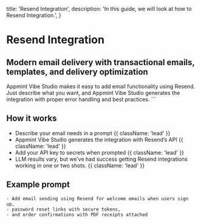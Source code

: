   title: 'Resend Integration',
  description:
    'In this guide, we will look at how to Resend Integration.',
}

# Resend Integration

## Modern email delivery with transactional emails, templates, and delivery optimization

Appmint Vibe Studio makes it easy to add email functionality using Resend. Just describe what you want, 
and Appmint Vibe Studio generates the integration with proper error handling and best practices. ```

## How it works

- Describe your email needs in a prompt {{ className: 'lead' }}
- Appmint Vibe Studio generates the integration with Resend’s API {{ className: 'lead' }}
- Add your API key to secrets when prompted {{ className: 'lead' }}
- LLM results vary, but we’ve had success getting Resend integrations working in one or two shots. {{ className: 'lead' }}

## Example prompt

```
- Add email sending using Resend for welcome emails when users sign up,
- password reset links with secure tokens,
- and order confirmations with PDF receipts attached
```